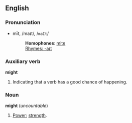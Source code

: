 ==English==
===Pronunciation===
*mīt, /maɪt/, /<tt>maIt</tt>/
*:'''Homophones''': [[mite]]
*:[[Rhymes:English:-aɪt|Rhymes: -aɪt]]

=== Auxiliary verb ===
'''might'''

#Indicating that a verb has a good chance of happening.

=== Noun ===
'''might''' (''uncountable'')

# [[Power]]; [[strength]].
{{stub}}